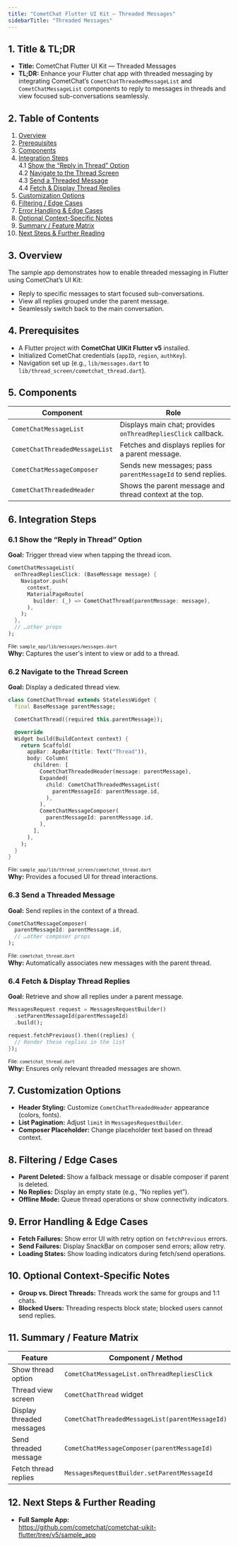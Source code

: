 ```yaml
---
title: "CometChat Flutter UI Kit — Threaded Messages"
sidebarTitle: "Threaded Messages"
---
```


## 1. Title & TL;DR

- **Title:** CometChat Flutter UI Kit — Threaded Messages  
- **TL;DR:** Enhance your Flutter chat app with threaded messaging by integrating CometChat’s `CometChatThreadedMessageList` and `CometChatMessageList` components to reply to messages in threads and view focused sub-conversations seamlessly.

## 2. Table of Contents

1. [Overview](#3-overview)  
2. [Prerequisites](#4-prerequisites)  
3. [Components](#5-components)  
4. [Integration Steps](#6-integration-steps)  
   4.1 [Show the “Reply in Thread” Option](#61-show-the-reply-in-thread-option)  
   4.2 [Navigate to the Thread Screen](#62-navigate-to-the-thread-screen)  
   4.3 [Send a Threaded Message](#63-send-a-threaded-message)  
   4.4 [Fetch & Display Thread Replies](#64-fetch--display-thread-replies)  
5. [Customization Options](#7-customization-options)  
6. [Filtering / Edge Cases](#8-filtering--edge-cases)  
7. [Error Handling & Edge Cases](#9-error-handling--edge-cases)  
8. [Optional Context-Specific Notes](#10-optional-context-specific-notes)  
9. [Summary / Feature Matrix](#11-summary--feature-matrix)  
10. [Next Steps & Further Reading](#12-next-steps--further-reading)  

## 3. Overview

The sample app demonstrates how to enable threaded messaging in Flutter using CometChat’s UI Kit:

- Reply to specific messages to start focused sub-conversations.  
- View all replies grouped under the parent message.  
- Seamlessly switch back to the main conversation.

## 4. Prerequisites

- A Flutter project with **CometChat UIKit Flutter v5** installed.  
- Initialized CometChat credentials (`appID`, `region`, `authKey`).  
- Navigation set up (e.g., `lib/messages.dart` to `lib/thread_screen/cometchat_thread.dart`).

## 5. Components

| Component                          | Role                                                         |
|------------------------------------|--------------------------------------------------------------|
| `CometChatMessageList`             | Displays main chat; provides `onThreadRepliesClick` callback.|
| `CometChatThreadedMessageList`     | Fetches and displays replies for a parent message.           |
| `CometChatMessageComposer`         | Sends new messages; pass `parentMessageId` to send replies.  |
| `CometChatThreadedHeader`          | Shows the parent message and thread context at the top.      |

## 6. Integration Steps

### 6.1 Show the “Reply in Thread” Option

**Goal:** Trigger thread view when tapping the thread icon.  
```dart
CometChatMessageList(
  onThreadRepliesClick: (BaseMessage message) {
    Navigator.push(
      context,
      MaterialPageRoute(
        builder: (_) => CometChatThread(parentMessage: message),
      ),
    );
  },
  // …other props
);
```
<small>File: `sample_app/lib/messages/messages.dart`</small>  
**Why:** Captures the user's intent to view or add to a thread.

### 6.2 Navigate to the Thread Screen

**Goal:** Display a dedicated thread view.  
```dart
class CometChatThread extends StatelessWidget {
  final BaseMessage parentMessage;

  CometChatThread({required this.parentMessage});

  @override
  Widget build(BuildContext context) {
    return Scaffold(
      appBar: AppBar(title: Text("Thread")),
      body: Column(
        children: [
          CometChatThreadedHeader(message: parentMessage),
          Expanded(
            child: CometChatThreadedMessageList(
              parentMessageId: parentMessage.id,
            ),
          ),
          CometChatMessageComposer(
            parentMessageId: parentMessage.id,
          ),
        ],
      ),
    );
  }
}
```
<small>File: `sample_app/lib/thread_screen/cometchat_thread.dart`</small>  
**Why:** Provides a focused UI for thread interactions.

### 6.3 Send a Threaded Message

**Goal:** Send replies in the context of a thread.  
```dart
CometChatMessageComposer(
  parentMessageId: parentMessage.id,
  // …other composer props
);
```
<small>File: `cometchat_thread.dart`</small>  
**Why:** Automatically associates new messages with the parent thread.

### 6.4 Fetch & Display Thread Replies

**Goal:** Retrieve and show all replies under a parent message.  
```dart
MessagesRequest request = MessagesRequestBuilder()
  .setParentMessageId(parentMessageId)
  .build();

request.fetchPrevious().then((replies) {
  // Render these replies in the list
});
```
<small>File: `cometchat_thread.dart`</small>  
**Why:** Ensures only relevant threaded messages are shown.

## 7. Customization Options

- **Header Styling:** Customize `CometChatThreadedHeader` appearance (colors, fonts).  
- **List Pagination:** Adjust `limit` in `MessagesRequestBuilder`.  
- **Composer Placeholder:** Change placeholder text based on thread context.

## 8. Filtering / Edge Cases

- **Parent Deleted:** Show a fallback message or disable composer if parent is deleted.  
- **No Replies:** Display an empty state (e.g., “No replies yet”).  
- **Offline Mode:** Queue thread operations or show connectivity indicators.

## 9. Error Handling & Edge Cases

- **Fetch Failures:** Show error UI with retry option on `fetchPrevious` errors.  
- **Send Failures:** Display SnackBar on composer send errors; allow retry.  
- **Loading States:** Show loading indicators during fetch/send operations.

## 10. Optional Context-Specific Notes

- **Group vs. Direct Threads:** Threads work the same for groups and 1:1 chats.  
- **Blocked Users:** Threading respects block state; blocked users cannot send replies.

## 11. Summary / Feature Matrix

| Feature                       | Component / Method                             |
|-------------------------------|------------------------------------------------|
| Show thread option            | `CometChatMessageList.onThreadRepliesClick`    |
| Thread view screen            | `CometChatThread` widget                       |
| Display threaded messages     | `CometChatThreadedMessageList(parentMessageId)`|
| Send threaded message         | `CometChatMessageComposer(parentMessageId)`    |
| Fetch thread replies          | `MessagesRequestBuilder.setParentMessageId`    |

## 12. Next Steps & Further Reading

- **Full Sample App:**  
  https://github.com/cometchat/cometchat-uikit-flutter/tree/v5/sample_app  